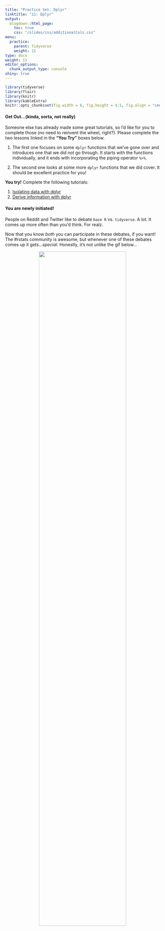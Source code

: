```yaml
---
title: "Practice Set: Dplyr"
linktitle: "11: Dplyr"
output:
  blogdown::html_page:
    toc: true
    css: "/slides/css/additionalCols.css"
menu:
  practice:
    parent: Tidyverse
    weight: 11
type: docs
weight: 11
editor_options: 
  chunk_output_type: console
shiny: true
---
```

```r
library(tidyverse)
library(flair)
library(knitr)
library(kableExtra)
knitr::opts_chunk$set(fig.width = 6, fig.height = 4.5, fig.align = "center")
```

#### Get Out...(kinda, sorta, not really)

Someone else has already made some great tutorials, so I'd like for you to complete those (no need to reinvent the wheel, right?). Please complete the two lessons linked in the **"You Try"** boxes below.

  1. The first one focuses on some `dplyr` functions that we've gone over and introduces one that we did not go through. It starts with the functions individually, and it ends with incorporating the piping operator `%>%`.
  
  2. The second one looks at some more `dplyr` functions that we did cover. It should be excellent practice for you!
  
:::puzzle
**You try!** Complete the following tutorials:

  1. [Isolating data with dplyr](https://rstudio.cloud/learn/primers/2.2)
  2. [Derive information with dplyr](https://rstudio.cloud/learn/primers/2.3)
:::

#### You are newly initiated!
People on Reddit and Twitter like to debate `base R` vs. `tidyverse`. A lot. It comes up more often than you'd think. For realz.

Now that you know *both* you can participate in these debates, if you want! The #rstats community is awesome, but whenever one of these debates comes up it gets...*special*. Honestly, it's not unlike the gif below...

<center>

<img src="../encouragementFigs/figure-html/battle.gif" width = "75%">

</center>



